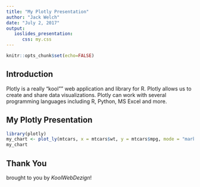```yaml
---
title: "My Plotly Presentation"
author: "Jack Welch"
date: "July 2, 2017"
output:
   ioslides_presentation: 
      css: my.css
---
```


```r
knitr::opts_chunk$set(echo=FALSE)
```

## Introduction

Plotly is a really "kool"" web application and library for R.  Plotly allows us to create and share data visualizations.  Plotly can work with several programming languages including R, Python, MS Excel and more.

## My Plotly Presentation

```r
library(plotly)
my_chart <- plot_ly(mtcars, x = mtcars$wt, y = mtcars$mpg, mode = "markers")
my_chart

```


## Thank You

brought to you by *KoolWebDezign*!

